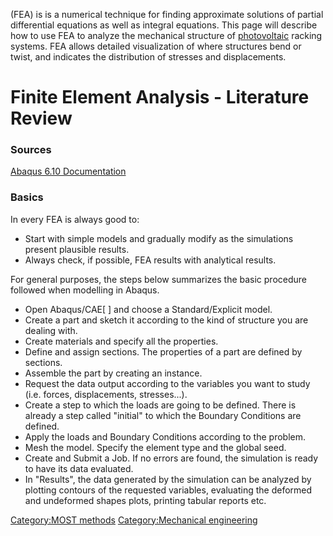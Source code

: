{{w|Finite element analysis}} (FEA) is  is a numerical technique for finding approximate solutions of partial differential equations as well as integral equations. This page will describe how to use FEA to analyze the mechanical structure of [[photovoltaic]] racking systems. FEA allows detailed visualization of where structures bend or twist, and indicates the distribution of stresses and displacements.

=Finite Element Analysis - Literature Review=


===Sources===

[https://www.sharcnet.ca/Software/Abaqus610/Documentation/docs/v6.10/index.html Abaqus 6.10 Documentation]

===Basics===

In every FEA is always good to:

* Start with simple models and gradually modify as the simulations present plausible results.
* Always check, if possible, FEA results with analytical results.

For general purposes, the steps below summarizes the basic procedure followed when modelling in Abaqus.

* Open Abaqus/CAE[ ] and choose a Standard/Explicit model.
* Create a part and sketch it according to the kind of structure you are dealing with.
* Create materials and specify all the properties.
* Define and assign sections. The properties of a part are defined by sections.
* Assemble the part by creating an instance.
* Request the data output according to the variables you want to study (i.e. forces, displacements, stresses...).
* Create a step to which the loads are going to be defined. There is already a step called "initial" to which the Boundary Conditions are defined.
* Apply the loads and Boundary Conditions according to the problem.
* Mesh the model. Specify the element type and the global seed.
* Create and Submit a Job. If no errors are found, the simulation is ready to have its data evaluated.
* In "Results", the data generated by the simulation can be analyzed by plotting contours of the requested variables, evaluating the deformed and undeformed shapes plots, printing tabular reports etc.

[[Category:MOST methods]]
[[Category:Mechanical engineering]]